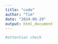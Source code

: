 ```yaml
---
title: "code"
author: "Tim"
date: "2024-06-29"
output: html_document
---
```


```r
#attention check




```


